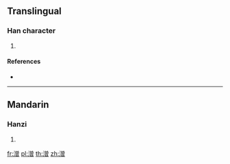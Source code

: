 ==Translingual==

===Han character===
{{Han char|rn=85|rad=水|as=12|sn=15|four=38166|canj=ECWA}}

# {{defn|Han|sort=水12}}

====References====
* {{Han ref|kx=0650.020|dkj=18260|hdz=31745.090|uh=6F67|ud=28519|bh=E657|bd=58967}}

----

==Mandarin==

===Hanzi===
{{cmn-hanzi|pin=[[shàn]] ([[shan4]]), [[zhēn]] ([[zhen1]])|wg=shan<sup>4</sup>, chen<sup>1</sup>}}

# {{defn|lang=cmn|sort=水12}}

[[fr:潧]]
[[pl:潧]]
[[th:潧]]
[[zh:潧]]